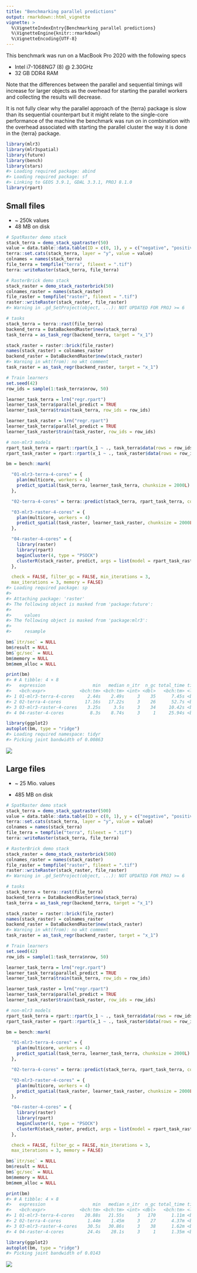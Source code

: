```yaml
---
title: "Benchmarking parallel predictions"
output: rmarkdown::html_vignette
vignette: >
  %\VignetteIndexEntry{Benchmarking parallel predictions}
  %\VignetteEngine{knitr::rmarkdown}
  %\VignetteEncoding{UTF-8}
---
```




This benchmark was run on a MacBook Pro 2020 with the following specs

- Intel i7-1068NG7 (8) @ 2.30GHz
- 32 GB DDR4 RAM

Note that the differences between the parallel and sequential timings will increase for larger objects as the overhead for starting the parallel workers and collecting the results will decrease.

It is not fully clear why the parallel approach of the {terra} package is slow than its sequential counterpart but it might relate to the single-core performance of the machine the benchmark was run on in combination with the overhead associated with starting the parallel cluster the way it is done in the {terra} package.


```r
library(mlr3)
library(mlr3spatial)
library(future)
library(bench)
library(stars)
#> Loading required package: abind
#> Loading required package: sf
#> Linking to GEOS 3.9.1, GDAL 3.3.1, PROJ 8.1.0
library(rpart)
```

## Small files

- ~ 250k values
- 48 MB on disk


```r
# SpatRaster demo stack
stack_terra = demo_stack_spatraster(50)
value = data.table::data.table(ID = c(0, 1), y = c("negative", "positive"))
terra::set.cats(stack_terra, layer = "y", value = value)
colnames = names(stack_terra)
file_terra = tempfile("terra", fileext = ".tif")
terra::writeRaster(stack_terra, file_terra)

# RasterBrick demo stack
stack_raster = demo_stack_rasterbrick(50)
colnames_raster = names(stack_raster)
file_raster = tempfile("raster", fileext = ".tif")
raster::writeRaster(stack_raster, file_raster)
#> Warning in .gd_SetProject(object, ...): NOT UPDATED FOR PROJ >= 6

# tasks
stack_terra = terra::rast(file_terra)
backend_terra = DataBackendRaster$new(stack_terra)
task_terra = as_task_regr(backend_terra, target = "x_1")

stack_raster = raster::brick(file_raster)
names(stack_raster) = colnames_raster
backend_raster = DataBackendRaster$new(stack_raster)
#> Warning in wkt(from): no wkt comment
task_raster = as_task_regr(backend_raster, target = "x_1")

# Train learners
set.seed(42)
row_ids = sample(1:task_terra$nrow, 50)

learner_task_terra = lrn("regr.rpart")
learner_task_terra$parallel_predict = TRUE
learner_task_terra$train(task_terra, row_ids = row_ids)

learner_task_raster = lrn("regr.rpart")
learner_task_terra$parallel_predict = TRUE
learner_task_raster$train(task_raster, row_ids = row_ids)

# non-mlr3 models
rpart_task_terra = rpart::rpart(x_1 ~ ., task_terra$data(rows = row_ids))
rpart_task_raster = rpart::rpart(x_1 ~ ., task_raster$data(rows = row_ids))
```


```r
bm = bench::mark(

  "01-mlr3-terra-4-cores" = {
    plan(multicore, workers = 4)
    predict_spatial(task_terra, learner_task_terra, chunksize = 2000L)
  },

  "02-terra-4-cores" = terra::predict(stack_terra, rpart_task_terra, cores = 4, cpkgs = "rpart"),

  "03-mlr3-raster-4-cores" = {
    plan(multicore, workers = 4)
    predict_spatial(task_raster, learner_task_raster, chunksize = 2000L, format = "raster")
  },

  "04-raster-4-cores" = {
    library(raster)
    library(rpart)
    beginCluster(4, type = "PSOCK")
    clusterR(stack_raster, predict, args = list(model = rpart_task_raster))
  },

  check = FALSE, filter_gc = FALSE, min_iterations = 3,
  max_iterations = 3, memory = FALSE)
#> Loading required package: sp
#> 
#> Attaching package: 'raster'
#> The following object is masked from 'package:future':
#> 
#>     values
#> The following object is masked from 'package:mlr3':
#> 
#>     resample

bm$`itr/sec` = NULL
bm$result = NULL
bm$`gc/sec` = NULL
bm$memory = NULL
bm$mem_alloc = NULL

print(bm)
#> # A tibble: 4 × 8
#>   expression                  min   median n_itr  n_gc total_time time           gc              
#>   <bch:expr>             <bch:tm> <bch:tm> <int> <dbl>   <bch:tm> <list>         <list>          
#> 1 01-mlr3-terra-4-cores     2.44s    2.49s     3    35      7.45s <bench_tm [3]> <tibble [3 × 3]>
#> 2 02-terra-4-cores         17.16s   17.22s     3    26      52.7s <bench_tm [3]> <tibble [3 × 3]>
#> 3 03-mlr3-raster-4-cores    3.25s     3.5s     3    34     10.42s <bench_tm [3]> <tibble [3 × 3]>
#> 4 04-raster-4-cores          8.3s    8.74s     3     1     25.94s <bench_tm [3]> <tibble [3 × 3]>
```


```r
library(ggplot2)
autoplot(bm, type = "ridge")
#> Loading required namespace: tidyr
#> Picking joint bandwidth of 0.00863
```

![](./plot-benchmark-small-1.png)



## Large files

- ~ 25 Mio. values

- 485 MB on disk


```r
# SpatRaster demo stack
stack_terra = demo_stack_spatraster(500)
value = data.table::data.table(ID = c(0, 1), y = c("negative", "positive"))
terra::set.cats(stack_terra, layer = "y", value = value)
colnames = names(stack_terra)
file_terra = tempfile("terra", fileext = ".tif")
terra::writeRaster(stack_terra, file_terra)

# RasterBrick demo stack
stack_raster = demo_stack_rasterbrick(500)
colnames_raster = names(stack_raster)
file_raster = tempfile("raster", fileext = ".tif")
raster::writeRaster(stack_raster, file_raster)
#> Warning in .gd_SetProject(object, ...): NOT UPDATED FOR PROJ >= 6

# tasks
stack_terra = terra::rast(file_terra)
backend_terra = DataBackendRaster$new(stack_terra)
task_terra = as_task_regr(backend_terra, target = "x_1")

stack_raster = raster::brick(file_raster)
names(stack_raster) = colnames_raster
backend_raster = DataBackendRaster$new(stack_raster)
#> Warning in wkt(from): no wkt comment
task_raster = as_task_regr(backend_raster, target = "x_1")

# Train learners
set.seed(42)
row_ids = sample(1:task_terra$nrow, 50)

learner_task_terra = lrn("regr.rpart")
learner_task_terra$parallel_predict = TRUE
learner_task_terra$train(task_terra, row_ids = row_ids)

learner_task_raster = lrn("regr.rpart")
learner_task_terra$parallel_predict = TRUE
learner_task_raster$train(task_raster, row_ids = row_ids)

# non-mlr3 models
rpart_task_terra = rpart::rpart(x_1 ~ ., task_terra$data(rows = row_ids))
rpart_task_raster = rpart::rpart(x_1 ~ ., task_raster$data(rows = row_ids))
```


```r
bm = bench::mark(

  "01-mlr3-terra-4-cores" = {
    plan(multicore, workers = 4)
    predict_spatial(task_terra, learner_task_terra, chunksize = 2000L)
  },

  "02-terra-4-cores" = terra::predict(stack_terra, rpart_task_terra, cores = 4, cpkgs = "rpart"),

  "03-mlr3-raster-4-cores" = {
    plan(multicore, workers = 4)
    predict_spatial(task_raster, learner_task_raster, chunksize = 2000L, format = "raster")
  },

  "04-raster-4-cores" = {
    library(raster)
    library(rpart)
    beginCluster(4, type = "PSOCK")
    clusterR(stack_raster, predict, args = list(model = rpart_task_raster))
  },

  check = FALSE, filter_gc = FALSE, min_iterations = 3,
  max_iterations = 3, memory = FALSE)

bm$`itr/sec` = NULL
bm$result = NULL
bm$`gc/sec` = NULL
bm$memory = NULL
bm$mem_alloc = NULL

print(bm)
#> # A tibble: 4 × 8
#>   expression                  min   median n_itr  n_gc total_time time           gc              
#>   <bch:expr>             <bch:tm> <bch:tm> <int> <dbl>   <bch:tm> <list>         <list>          
#> 1 01-mlr3-terra-4-cores    20.88s   21.55s     3   170      1.11m <bench_tm [3]> <tibble [3 × 3]>
#> 2 02-terra-4-cores          1.44m    1.45m     3    27      4.37m <bench_tm [3]> <tibble [3 × 3]>
#> 3 03-mlr3-raster-4-cores    30.5s   30.86s     3    38      1.62m <bench_tm [3]> <tibble [3 × 3]>
#> 4 04-raster-4-cores         24.4s    28.1s     3     1      1.35m <bench_tm [3]> <tibble [3 × 3]>
```


```r
library(ggplot2)
autoplot(bm, type = "ridge")
#> Picking joint bandwidth of 0.0143
```

![](./plot-benchmark-large-1.png)


